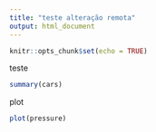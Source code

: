 ```yaml
---
title: "teste alteração remota"
output: html_document
---
```


```r
knitr::opts_chunk$set(echo = TRUE)
```


teste

```r
summary(cars)
```
plot

```r
plot(pressure)
```
